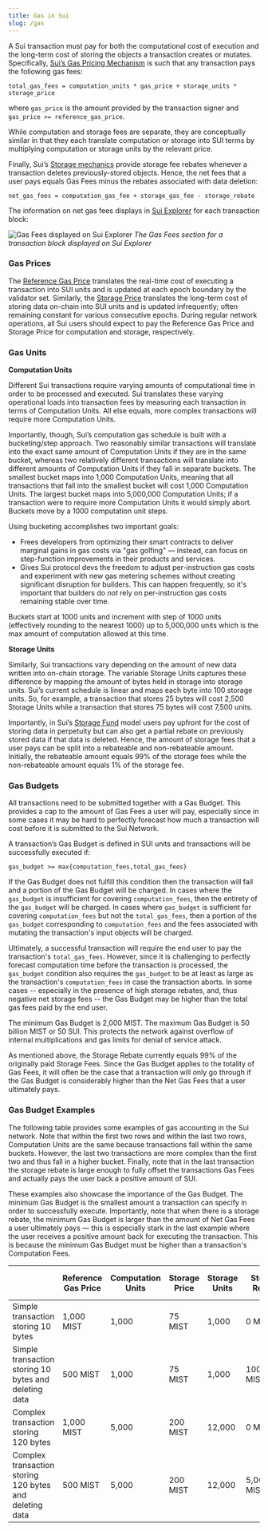 ```yaml
---
title: Gas in Sui
slug: /gas
---
```


A Sui transaction must pay for both the computational cost of execution and the long-term cost of storing the objects a transaction creates or mutates. Specifically, [Sui’s Gas Pricing Mechanism](gas-pricing.md) is such that any transaction pays the following gas fees:

`total_gas_fees = computation_units * gas_price + storage_units * storage_price`

where `gas_price` is the amount provided by the transaction signer and `gas_price >= reference_gas_price`.

While computation and storage fees are separate, they are conceptually similar in that they each translate computation or storage into SUI terms by multiplying computation or storage units by the relevant price.

Finally, Sui’s [Storage mechanics](https://docs.sui.io/learn/tokenomics/storage-fund#storage-fund-rewards) provide storage fee rebates whenever a transaction deletes previously-stored objects. Hence, the net fees that a user pays equals Gas Fees minus the rebates associated with data deletion:

`net_gas_fees = computation_gas_fee + storage_gas_fee - storage_rebate`

The information on net gas fees displays in [Sui Explorer](https://suiexplorer.com/) for each transaction block:

![Gas Fees displayed on Sui Explorer](../../static/gas-fees-explorer.png "The Gas Fees section displayed on Sui Explorer")
_The Gas Fees section for a transaction block displayed on Sui Explorer_

### Gas Prices

The [Reference Gas Price](https://docs.sui.io/learn/tokenomics/gas-pricing#computation-gas-prices) translates the real-time cost of executing a transaction into SUI units and is updated at each epoch boundary by the validator set. Similarly, the [Storage Price](https://docs.sui.io/learn/tokenomics/gas-pricing#storage-gas-prices) translates the long-term cost of storing data on-chain into SUI units and is updated infrequently; often remaining constant for various consecutive epochs. During regular network operations, all Sui users should expect to pay the Reference Gas Price and Storage Price for computation and storage, respectively.

### Gas Units

**Computation Units**

Different Sui transactions require varying amounts of computational time in order to be processed and executed. Sui translates these varying operational loads into transaction fees by measuring each transaction in terms of Computation Units. All else equals, more complex transactions will require more Computation Units.

Importantly, though, Sui’s computation gas schedule is built with a bucketing/step approach. Two reasonably similar transactions will translate into the exact same amount of Computation Units if they are in the same bucket, whereas two relatively different transactions will translate into different amounts of Computation Units if they fall in separate buckets. The smallest bucket maps into 1,000 Computation Units, meaning that all transactions that fall into the smallest bucket will cost 1,000 Computation Units. The largest bucket maps into 5,000,000 Computation Units; if a transaction were to require more Computation Units it would simply abort. Buckets move by a 1000 computation unit steps.

Using bucketing accomplishes two important goals:

- Frees developers from optimizing their smart contracts to deliver marginal gains in gas costs via "gas golfing" — instead, can focus on step-function improvements in their products and services.
- Gives Sui protocol devs the freedom to adjust per-instruction gas costs and experiment with new gas metering schemes without creating significant disruption for builders. This can happen frequently, so it's important that builders do _not_ rely on per-instruction gas costs remaining stable over time.

Buckets start at 1000 units and increment with step of 1000 units (effectively rounding to the nearest 1000) up to 5,000,000 units which is the max amount of computation allowed at this time.

**Storage Units**

Similarly, Sui transactions vary depending on the amount of new data written into on-chain storage. The variable Storage Units captures these difference by mapping the amount of bytes held in storage into storage units. Sui’s current schedule is linear and maps each byte into 100 storage units. So, for example, a transaction that stores 25 bytes will cost 2,500 Storage Units while a transaction that stores 75 bytes will cost 7,500 units.

Importantly, in Sui’s [Storage Fund](https://docs.sui.io/learn/tokenomics/storage-fund) model users pay upfront for the cost of storing data in perpetuity but can also get a partial rebate on previously stored data if that data is deleted. Hence, the amount of storage fees that a user pays can be split into a rebateable and non-rebateable amount. Initially, the rebateable amount equals 99% of the storage fees while the non-rebateable amount equals 1% of the storage fee.

### Gas Budgets

All transactions need to be submitted together with a Gas Budget. This provides a cap to the amount of Gas Fees a user will pay, especially since in some cases it may be hard to perfectly forecast how much a transaction will cost before it is submitted to the Sui Network.

A transaction’s Gas Budget is defined in SUI units and transactions will be successfully executed if:

`gas_budget >= max{computation_fees,total_gas_fees}`

If the Gas Budget does not fulfill this condition then the transaction will fail and a portion of the Gas Budget will be charged. In cases where the `gas_budget` is insufficient for covering `computation_fees`, then the entirety of the `gas_budget` will be charged. In cases where `gas_budget` is sufficient for covering `computation_fees` but not the `total_gas_fees`, then a portion of the `gas_budget` corresponding to `computation_fees` and the fees associated with mutating the transaction's input objects will be charged.

Ultimately, a successful transaction will require the end user to pay the transaction's `total_gas_fees`. However, since it is challenging to perfectly forecast computation time before the transaction is processed, the `gas_budget` condition also requires the `gas_budget` to be at least as large as the transaction's `computation_fees` in case the transaction aborts. In some cases -- especially in the presence of high storage rebates, and, thus negative net storage fees -- the Gas Budget may be higher than the total gas fees paid by the end user.

The minimum Gas Budget is 2,000 MIST. The maximum Gas Budget is 50 billion MIST or 50 SUI. This protects the network against overflow of internal multiplications and gas limits for denial of service attack.

As mentioned above, the Storage Rebate currently equals 99% of the originally paid Storage Fees. Since the Gas Budget applies to the totality of Gas Fees, it will often be the case that a transaction will only go through if the Gas Budget is considerably higher than the Net Gas Fees that a user ultimately pays.

### Gas Budget Examples

The following table provides some examples of gas accounting in the Sui network. Note that within the first two rows and within the last two rows, Computation Units are the same because transactions fall within the same buckets. However, the last two transactions are more complex than the first two and thus fall in a higher bucket. Finally, note that in the last transaction the storage rebate is large enough to fully offset the transactions Gas Fees and actually pays the user back a positive amount of SUI.

These examples also showcase the importance of the Gas Budget. The minimum Gas Budget is the smallest amount a transaction can specify in order to successfully execute. Importantly, note that when there is a storage rebate, the minimum Gas Budget is larger than the amount of Net Gas Fees a user ultimately pays — this is especially stark in the last example where the user receives a positive amount back for executing the transaction. This is because the minimum Gas Budget must be higher than a transaction's Computation Fees.

|                                                         | Reference Gas Price | Computation Units | Storage Price | Storage Units | Storage Rebate | Minimum Gas Budget | Net Gas Fees   |
| ------------------------------------------------------- | ------------------- | ----------------- | ------------- | ------------- | -------------- | ------------------ | -------------- |
| Simple transaction storing 10 bytes                     | 1,000 MIST          | 1,000             | 75 MIST       | 1,000         | 0 MIST         | 1,075,000 MIST     | 1,075,000 MIST |
| Simple transaction storing 10 bytes and deleting data   | 500 MIST            | 1,000             | 75 MIST       | 1,000         | 100,000 MIST   | 500,000 MIST       | 475,000 MIST   |
| Complex transaction storing 120 bytes                   | 1,000 MIST          | 5,000             | 200 MIST      | 12,000        | 0 MIST         | 7,400,000 MIST     | 7,400,000 MIST |
| Complex transaction storing 120 bytes and deleting data | 500 MIST            | 5,000             | 200 MIST      | 12,000        | 5,000,000 MIST | 2,500,000 MIST     | -100,000 MIST  |

